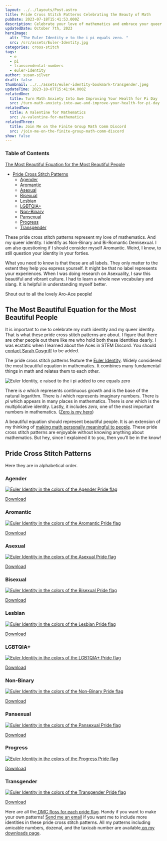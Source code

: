 ```yaml
---
layout: ../../layouts/Post.astro
title: Pride Cross Stitch Patterns Celebrating the Beauty of Math
pubDate: 2023-07-18T15:41:53.000Z
description: Celebrate your love of mathematics and embrace your queer identity with these stunning pride cross stitch patterns. Featuring the most beautiful equation in math, the Euler Identity.
updatedDate: October 7th, 2023
heroImage:
  alt: "The Euler Identity e to the i pi equals zero. "
  src: /src/assets/Euler-Identity.jpg
categories: cross-stitch
tags:
  - e
  - pi
  - transcendental-numbers
  - euler-identity
author: susan-silver
draft: false
thumbnail: ../../assets/euler-identity-bookmark-transgender.jpeg
updateTime: 2023-10-07T15:41:04.000Z
relatedOne:
  title: Turn Math Anxiety Into Awe Improving Your Health for Pi Day
  src: /turn-math-anxiety-into-awe-and-improve-your-health-for-pi-day
relatedTwo:
  title: A Valentine for Mathematics
  src: /a-valentine-for-mathematics
relatedThree:
  title: Join Me on the Finite Group Math Comm Discord
  src: /join-me-on-the-finite-group-math-comm-discord
show: false
---
```



### Table of Contents

[The Most Beautiful Equation for the Most Beautiful People](#TheMostBeautifulEquationfortheMostBeautifulPeople)
- [Pride Cross Stitch Patterns](#PrideCrossStitchPatterns)
    - [Agender](#agender)
    - [Aromantic](#aromantic)
    - [Asexual](#asexual)
    - [Bisexual](#bisexual)
    - [Lesbian](#lesbian)
    - [LGBTQIA+](#lgbtqia)
    - [Non-Binary](#nonbinary)
    - [Pansexual](#pansexual)
    - [Progress](#progress)
    - [Transgender](#transgender)



These pride cross stitch patterns represent my love of mathematics. And my queer identity.
 I identify as Non-Binary and Bi-Romantic Demisexual. 
 I am also questioning if I should consider myself Aromantic. 
 Weird, I know, to still question your identity in your forties. 

What you need to know is that these are all labels. They only matter to the extent they help you express yourself. 
It might be that no label represents your experiences. When I was doing research on Asexuality, 
I saw this beautiful and vibrant culture. I had to learn a whole new vocabulary and slang. 
It is helpful in understanding myself better. 

Shout out to all the lovely Aro-Ace people!

<a name='TheMostBeautifulEquationfortheMostBeautifulPeople'></a>

## The Most Beautiful Equation for the Most Beautiful People  

It is important to me to celebrate my math identity and my queer identity.
 That is what these pride cross stitch patterns are about. I figure that there are other people out there like 
 me who hold both these identities dearly. I was ecstatic when I learned about the Aces in STEM Discord. 
 You should [contact Sarah Cosgriff](https://twitter.com/Sarah_Cosgriff) to be added. 

The pride cross stitch patterns feature the [Euler Identity](https://en.wikipedia.org/wiki/Euler%27s_identity).
 Widely considered the most beautiful equation in mathematics. It combines many fundamental things in math and 
 relates them to each other. 

<Image src={identity} alt="Euler Identity, e raised to the i pi added to one equals zero" format="avif" quality="mid" />

There is _e_ which represents continuous growth and is the base of the natural logarithm. 
There is _i_ which represents imaginary numbers. There is _pi_ which appears in many places in mathematics. 
There is _one_ which is the multiplicative identity.
 Lastly, it includes _zero,_ one of the most important numbers in mathematics. ([Zero is my hero](https://www.youtube.com/watch?v=tK9qE81uAGU))

A beautiful equation should represent beautiful people. 
It is an extension of my thinking of
 [making math personally meaningful to people](https://beautyofmathematics.com/a-writers-illicit-love-affair-with-mathematics).
  These pride cross stitch patterns are enjoyable without knowing anything about mathematics. 
  But hey, since I explained it to you, then you’ll be in the know!


## Pride Cross Stitch Patterns <a name='PrideCrossStitchPatterns'></a>

Here they are in alphabetical order. 


### Agender <a name='agender'></a>

[<Image src={agender} alt="Euler Identity in the colors of the Agender Pride flag" format="avif" quality="mid" />](/patterns/Euler-Identity-AGENDER.png)

[Download](/patterns/Euler-Identity-AGENDER.png)

### Aromantic <a name='aromantic'></a>

[<Image src={aromantic} alt="Euler Identity in the colors of the Aromantic Pride flag" format="avif" quality="mid" />](/patterns/Euler-Identity-AROMANTIC.png)

[Download](/patterns/Euler-Identity-AROMANTIC.png)

### Asexual <a name='asexual'></a>

[<Image src={asexual} alt="Euler Identity in the colors of the Asexual Pride flag" format="avif" quality="mid" />](/patterns/Euler-Identity-ASEXUAL.pdf)

[Download](/patterns/Euler-Identity-ASEXUAL.pdf)

### Bisexual <a name='bisexual'></a>

[<Image src={bisexual} alt="Euler Identity in the colors of the Bisexual Pride flag" format="avif" quality="mid" />](/patterns/Euler-Identity-BISEXUAL.pdf)

[Download](/patterns/Euler-Identity-BISEXUAL.pdf)

### Lesbian <a name='lesbian'></a>

[<Image src={lesbian} alt="Euler Identity in the colors of the Lesbian Pride flag" format="avif" quality="mid" />](/patterns/Euler-Identity-LESBIAN.png)

[Download](/patterns/Euler-Identity-LESBIAN.png)

### LGBTQIA+ <a name='lgbtqia'></a>

[<Image src={lgbtqia} alt="Euler Identity in the colors of the LGBTQIA+ Pride flag" format="avif" quality="mid" />](/patterns/Euler-Identity-LGTBQIA.pdf)

[Download](/patterns/Euler-Identity-LGTBQIA.pdf)

### Non-Binary <a name='nonbinary'></a>

[<Image src={nonbinary} alt="Euler Identity in the colors of the Non-Binary Pride flag" format="avif" quality="mid" />](/patterns/Euler-Identity-NB.pdf)

[Download](/patterns/Euler-Identity-NB.pdf)

### Pansexual <a name='pansexual'></a>

[<Image src={pansexual} alt="Euler Identity in the colors of the Pansexual Pride flag" format="avif" quality="mid" />](/patterns/Euler-Identity-PANSEXUAL.pdf)

[Download](/patterns/Euler-Identity-PANSEXUAL.pdf)

### Progress <a name='progress'></a>

[<Image src={progress} alt="Euler Identity in the colors of the Progress Pride flag" format="avif" quality="mid" />](/patterns/Euler-Identity-PROGRESS.png)

[Download](/patterns/Euler-Identity-PROGRESS.png)

### Transgender <a name='transgender'></a>

[<Image src={transgender} alt="Euler Identity in the colors of the Transgender Pride flag" format="avif" quality="mid" />](/patterns/Euler-Identity-TRANSGENDER.png)

[Download](/patterns/Euler-Identity-TRANSGENDER.png)

Here are all the[ DMC floss for each pride flag](https://docs.google.com/spreadsheets/u/1/d/1VlaR--xtVM_5mOkgzyVVm8KGzzqlVTtEncmWvRkqFwI/htmlview?fbclid=IwAR0Jh0MzOk711oRaz4tQ_W7nHDc06WJXB_0iQq97uO4Bzs-yAwLMBT6gvjE). 
Handy if you want to make your own patterns! [Send me an email](mailto:beautyofmathematics@susansilver.net) 
if you want me to include more identities in these pride cross stitch patterns.
 All my patterns including amicable numbers, dozenal, and the taxicab number are available[ on my downloads page](https://beautyofmathematics.com/downloads).
